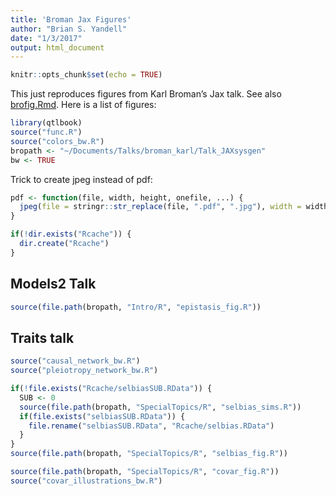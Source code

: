 ```yaml
---
title: 'Broman Jax Figures'
author: "Brian S. Yandell"
date: "1/3/2017"
output: html_document
---
```


```r
knitr::opts_chunk$set(echo = TRUE)
```

This just reproduces figures from Karl Broman's Jax talk. 
See also [brofig.Rmd](brofig.Rmd).
Here is a list of figures:


```r
library(qtlbook)
source("func.R")
source("colors_bw.R")
bropath <- "~/Documents/Talks/broman_karl/Talk_JAXsysgen"
bw <- TRUE
```

Trick to create jpeg instead of pdf:

```r
pdf <- function(file, width, height, onefile, ...) {
  jpeg(file = stringr::str_replace(file, ".pdf", ".jpg"), width = width * 96, height = height * 96, ...)
}
```

```r
if(!dir.exists("Rcache")) {
  dir.create("Rcache")
}
```

## Models2 Talk

```r
source(file.path(bropath, "Intro/R", "epistasis_fig.R"))
```

## Traits talk

```r
source("causal_network_bw.R")
source("pleiotropy_network_bw.R")
```

```r
if(!file.exists("Rcache/selbiasSUB.RData")) {
  SUB <- 0
  source(file.path(bropath, "SpecialTopics/R", "selbias_sims.R"))
  if(file.exists("selbiasSUB.RData")) {
    file.rename("selbiasSUB.RData", "Rcache/selbias.RData")
  }
}
source(file.path(bropath, "SpecialTopics/R", "selbias_fig.R"))
```

```r
source(file.path(bropath, "SpecialTopics/R", "covar_fig.R"))
source("covar_illustrations_bw.R")
```

